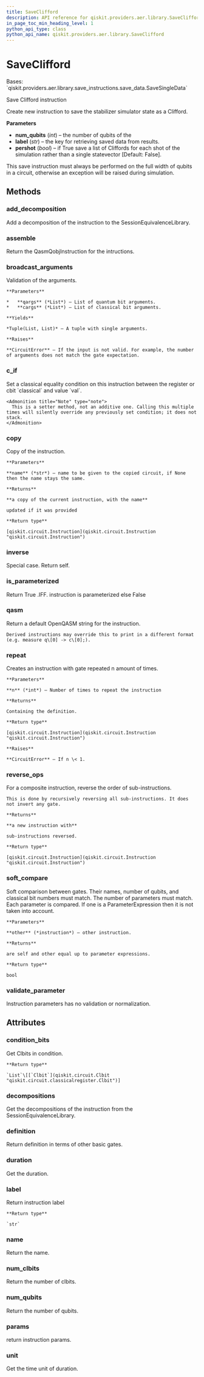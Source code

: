 ```yaml
---
title: SaveClifford
description: API reference for qiskit.providers.aer.library.SaveClifford
in_page_toc_min_heading_level: 1
python_api_type: class
python_api_name: qiskit.providers.aer.library.SaveClifford
---
```


# SaveClifford

<Class id="qiskit.providers.aer.library.SaveClifford" isDedicatedPage={true} github="https://github.com/qiskit/qiskit-aer/tree/stable/0.10/qiskit/providers/aer/library/save_instructions/save_clifford.py" signature="SaveClifford(num_qubits, label='clifford', pershot=False)" modifiers="class">
  Bases: `qiskit.providers.aer.library.save_instructions.save_data.SaveSingleData`

  Save Clifford instruction

  Create new instruction to save the stabilizer simulator state as a Clifford.

  **Parameters**

  *   **num\_qubits** (*int*) – the number of qubits of the
  *   **label** (*str*) – the key for retrieving saved data from results.
  *   **pershot** (*bool*) – if True save a list of Cliffords for each shot of the simulation rather than a single statevector \[Default: False].

  <Admonition title="Note" type="note">
    This save instruction must always be performed on the full width of qubits in a circuit, otherwise an exception will be raised during simulation.
  </Admonition>

  ## Methods

  <span id="qiskit-providers-aer-library-saveclifford-add-decomposition" />

  ### add\_decomposition

  <Function id="qiskit.providers.aer.library.SaveClifford.add_decomposition" signature="SaveClifford.add_decomposition(decomposition)">
    Add a decomposition of the instruction to the SessionEquivalenceLibrary.
  </Function>

  <span id="qiskit-providers-aer-library-saveclifford-assemble" />

  ### assemble

  <Function id="qiskit.providers.aer.library.SaveClifford.assemble" signature="SaveClifford.assemble()">
    Return the QasmQobjInstruction for the intructions.
  </Function>

  <span id="qiskit-providers-aer-library-saveclifford-broadcast-arguments" />

  ### broadcast\_arguments

  <Function id="qiskit.providers.aer.library.SaveClifford.broadcast_arguments" signature="SaveClifford.broadcast_arguments(qargs, cargs)">
    Validation of the arguments.

    **Parameters**

    *   **qargs** (*List*) – List of quantum bit arguments.
    *   **cargs** (*List*) – List of classical bit arguments.

    **Yields**

    *Tuple(List, List)* – A tuple with single arguments.

    **Raises**

    **CircuitError** – If the input is not valid. For example, the number of arguments does not match the gate expectation.
  </Function>

  <span id="qiskit-providers-aer-library-saveclifford-c-if" />

  ### c\_if

  <Function id="qiskit.providers.aer.library.SaveClifford.c_if" signature="SaveClifford.c_if(classical, val)">
    Set a classical equality condition on this instruction between the register or cbit `classical` and value `val`.

    <Admonition title="Note" type="note">
      This is a setter method, not an additive one. Calling this multiple times will silently override any previously set condition; it does not stack.
    </Admonition>
  </Function>

  <span id="qiskit-providers-aer-library-saveclifford-copy" />

  ### copy

  <Function id="qiskit.providers.aer.library.SaveClifford.copy" signature="SaveClifford.copy(name=None)">
    Copy of the instruction.

    **Parameters**

    **name** (*str*) – name to be given to the copied circuit, if None then the name stays the same.

    **Returns**

    **a copy of the current instruction, with the name**

    updated if it was provided

    **Return type**

    [qiskit.circuit.Instruction](qiskit.circuit.Instruction "qiskit.circuit.Instruction")
  </Function>

  <span id="qiskit-providers-aer-library-saveclifford-inverse" />

  ### inverse

  <Function id="qiskit.providers.aer.library.SaveClifford.inverse" signature="SaveClifford.inverse()">
    Special case. Return self.
  </Function>

  <span id="qiskit-providers-aer-library-saveclifford-is-parameterized" />

  ### is\_parameterized

  <Function id="qiskit.providers.aer.library.SaveClifford.is_parameterized" signature="SaveClifford.is_parameterized()">
    Return True .IFF. instruction is parameterized else False
  </Function>

  <span id="qiskit-providers-aer-library-saveclifford-qasm" />

  ### qasm

  <Function id="qiskit.providers.aer.library.SaveClifford.qasm" signature="SaveClifford.qasm()">
    Return a default OpenQASM string for the instruction.

    Derived instructions may override this to print in a different format (e.g. measure q\[0] -> c\[0];).
  </Function>

  <span id="qiskit-providers-aer-library-saveclifford-repeat" />

  ### repeat

  <Function id="qiskit.providers.aer.library.SaveClifford.repeat" signature="SaveClifford.repeat(n)">
    Creates an instruction with gate repeated n amount of times.

    **Parameters**

    **n** (*int*) – Number of times to repeat the instruction

    **Returns**

    Containing the definition.

    **Return type**

    [qiskit.circuit.Instruction](qiskit.circuit.Instruction "qiskit.circuit.Instruction")

    **Raises**

    **CircuitError** – If n \< 1.
  </Function>

  <span id="qiskit-providers-aer-library-saveclifford-reverse-ops" />

  ### reverse\_ops

  <Function id="qiskit.providers.aer.library.SaveClifford.reverse_ops" signature="SaveClifford.reverse_ops()">
    For a composite instruction, reverse the order of sub-instructions.

    This is done by recursively reversing all sub-instructions. It does not invert any gate.

    **Returns**

    **a new instruction with**

    sub-instructions reversed.

    **Return type**

    [qiskit.circuit.Instruction](qiskit.circuit.Instruction "qiskit.circuit.Instruction")
  </Function>

  <span id="qiskit-providers-aer-library-saveclifford-soft-compare" />

  ### soft\_compare

  <Function id="qiskit.providers.aer.library.SaveClifford.soft_compare" signature="SaveClifford.soft_compare(other)">
    Soft comparison between gates. Their names, number of qubits, and classical bit numbers must match. The number of parameters must match. Each parameter is compared. If one is a ParameterExpression then it is not taken into account.

    **Parameters**

    **other** (*instruction*) – other instruction.

    **Returns**

    are self and other equal up to parameter expressions.

    **Return type**

    bool
  </Function>

  <span id="qiskit-providers-aer-library-saveclifford-validate-parameter" />

  ### validate\_parameter

  <Function id="qiskit.providers.aer.library.SaveClifford.validate_parameter" signature="SaveClifford.validate_parameter(parameter)">
    Instruction parameters has no validation or normalization.
  </Function>

  ## Attributes

  ### condition\_bits

  <Attribute id="qiskit.providers.aer.library.SaveClifford.condition_bits">
    Get Clbits in condition.

    **Return type**

    `List`\[[`Clbit`](qiskit.circuit.Clbit "qiskit.circuit.classicalregister.Clbit")]
  </Attribute>

  ### decompositions

  <Attribute id="qiskit.providers.aer.library.SaveClifford.decompositions">
    Get the decompositions of the instruction from the SessionEquivalenceLibrary.
  </Attribute>

  ### definition

  <Attribute id="qiskit.providers.aer.library.SaveClifford.definition">
    Return definition in terms of other basic gates.
  </Attribute>

  ### duration

  <Attribute id="qiskit.providers.aer.library.SaveClifford.duration">
    Get the duration.
  </Attribute>

  ### label

  <Attribute id="qiskit.providers.aer.library.SaveClifford.label">
    Return instruction label

    **Return type**

    `str`
  </Attribute>

  ### name

  <Attribute id="qiskit.providers.aer.library.SaveClifford.name">
    Return the name.
  </Attribute>

  ### num\_clbits

  <Attribute id="qiskit.providers.aer.library.SaveClifford.num_clbits">
    Return the number of clbits.
  </Attribute>

  ### num\_qubits

  <Attribute id="qiskit.providers.aer.library.SaveClifford.num_qubits">
    Return the number of qubits.
  </Attribute>

  ### params

  <Attribute id="qiskit.providers.aer.library.SaveClifford.params">
    return instruction params.
  </Attribute>

  ### unit

  <Attribute id="qiskit.providers.aer.library.SaveClifford.unit">
    Get the time unit of duration.
  </Attribute>
</Class>

